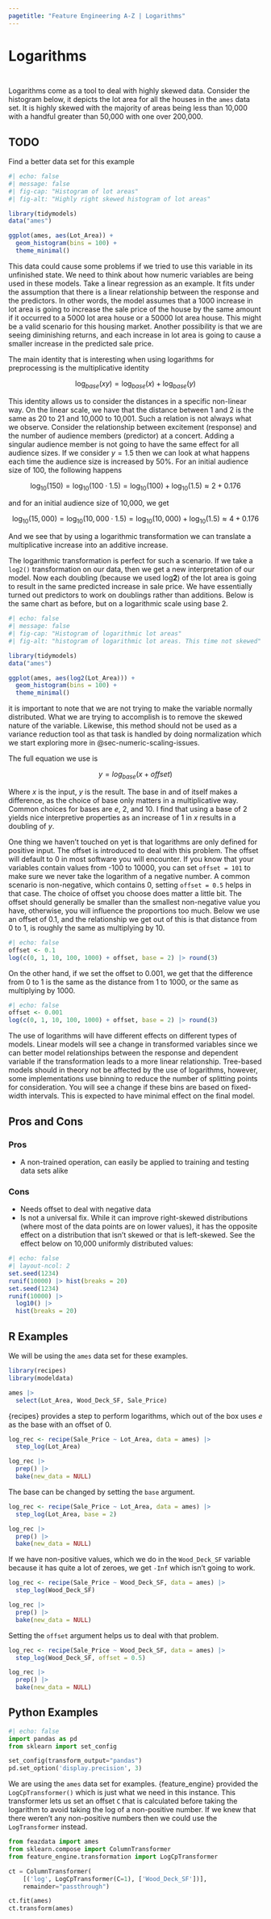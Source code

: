 ```yaml
---
pagetitle: "Feature Engineering A-Z | Logarithms"
---
```


# Logarithms {#sec-numeric-logarithms}

::: {style="visibility: hidden; height: 0px;"}
## Logarithms
:::

Logarithms come as a tool to deal with highly skewed data.
Consider the histogram below, it depicts the lot area for all the houses in the `ames` data set.
It is highly skewed with the majority of areas being less than 10,000 with a handful greater than 50,000 with one over 200,000.

::: callout-caution
# TODO

Find a better data set for this example
:::

```r
#| echo: false
#| message: false
#| fig-cap: "Histogram of lot areas"
#| fig-alt: "Highly right skewed histogram of lot areas"

library(tidymodels)
data("ames")

ggplot(ames, aes(Lot_Area)) +
  geom_histogram(bins = 100) +
  theme_minimal()
```

This data could cause some problems if we tried to use this variable in its unfinished state.
We need to think about how numeric variables are being used in these models. Take a linear regression as an example.
It fits under the assumption that there is a linear relationship between the response and the predictors.
In other words, the model assumes that a 1000 increase in lot area is going to increase the sale price of the house by the same amount if it occurred to a 5000 lot area house or a 50000 lot area house.
This might be a valid scenario for this housing market.
Another possibility is that we are seeing diminishing returns, and each increase in lot area is going to cause a smaller increase in the predicted sale price.

The main identity that is interesting when using logarithms for preprocessing is the multiplicative identity

$$
\log_{base}(xy) = \log_{base}(x) + \log_{base}(y)
$$

This identity allows us to consider the distances in a specific non-linear way.
On the linear scale, we have that the distance between 1 and 2 is the same as 20 to 21 and 10,000 to 10,001.
Such a relation is not always what we observe.
Consider the relationship between excitement (response) and the number of audience members (predictor) at a concert.
Adding a singular audience member is not going to have the same effect for all audience sizes.
If we consider $y = 1.5$ then we can look at what happens each time the audience size is increased by 50%.
For an initial audience size of 100, the following happens

$$
\log_{10}(150) = \log_{10}(100 \cdot 1.5) = \log_{10}(100) + \log_{10}(1.5) \approx 2 + 0.176
$$

and for an initial audience size of 10,000, we get

$$
\log_{10}(15,000) = \log_{10}(10,000 \cdot 1.5) = \log_{10}(10,000) + \log_{10}(1.5) \approx 4 + 0.176
$$

And we see that by using a logarithmic transformation we can translate a multiplicative increase into an additive increase.

The logarithmic transformation is perfect for such a scenario.
If we take a `log2()` transformation on our data, then we get a new interpretation of our model.
Now each doubling (because we used log**2**) of the lot area is going to result in the same predicted increase in sale price.
We have essentially turned out predictors to work on doublings rather than additions.
Below is the same chart as before, but on a logarithmic scale using base 2.

```r
#| echo: false
#| message: false
#| fig-cap: "Histogram of logarithmic lot areas"
#| fig-alt: "histogram of logarithmic lot areas. This time not skewed"

library(tidymodels)
data("ames")

ggplot(ames, aes(log2(Lot_Area))) +
  geom_histogram(bins = 100) +
  theme_minimal()
```

it is important to note that we are not trying to make the variable normally distributed.
What we are trying to accomplish is to remove the skewed nature of the variable.
Likewise, this method should not be used as a variance reduction tool as that task is handled by doing normalization which we start exploring more in @sec-numeric-scaling-issues.

The full equation we use is

$$
y = log_{base}(x + offset)
$$

Where $x$ is the input, $y$ is the result.
The base in and of itself makes a difference, as the choice of base only matters in a multiplicative way.
Common choices for bases are $e$, 2, and 10.
I find that using a base of 2 yields nice interpretive properties as an increase of 1 in $x$ results in a doubling of $y$.

One thing we haven't touched on yet is that logarithms are only defined for positive input.
The offset is introduced to deal with this problem.
The offset will default to 0 in most software you will encounter.
If you know that your variables contain values from -100 to 10000, you can set `offset = 101` to make sure we never take the logarithm of a negative number.
A common scenario is non-negative, which contains 0, setting `offset = 0.5` helps in that case.
The choice of offset you choose does matter a little bit.
The offset should generally be smaller than the smallest non-negative value you have, otherwise, you will influence the proportions too much.
Below we use an offset of 0.1, and the relationship we get out of this is that distance from 0 to 1, is roughly the same as multiplying by 10.

```r
#| echo: false
offset <- 0.1
log(c(0, 1, 10, 100, 1000) + offset, base = 2) |> round(3)
```

On the other hand, if we set the offset to 0.001, we get that the difference from 0 to 1 is the same as the distance from 1 to 1000, or the same as multiplying by 1000.

```r
#| echo: false
offset <- 0.001
log(c(0, 1, 10, 100, 1000) + offset, base = 2) |> round(3)
```

The use of logarithms will have different effects on different types of models.
Linear models will see a change in transformed variables since we can better model relationships between the response and dependent variable if the transformation leads to a more linear relationship.
Tree-based models should in theory not be affected by the use of logarithms, however, some implementations use binning to reduce the number of splitting points for consideration.
You will see a change if these bins are based on fixed-width intervals.
This is expected to have minimal effect on the final model.

## Pros and Cons

### Pros

-   A non-trained operation, can easily be applied to training and testing data sets alike

### Cons

-   Needs offset to deal with negative data
-   Is not a universal fix. While it can improve right-skewed distributions (where most of the data points are on lower values), it has the opposite effect on a distribution that isn't skewed or that is left-skewed. See the effect below on 10,000 uniformly distributed values:

```r
#| echo: false
#| layout-ncol: 2
set.seed(1234)
runif(10000) |> hist(breaks = 20)
set.seed(1234)
runif(10000) |>
  log10() |>
  hist(breaks = 20)
```

## R Examples

We will be using the `ames` data set for these examples.

```r
library(recipes)
library(modeldata)

ames |>
  select(Lot_Area, Wood_Deck_SF, Sale_Price)
```

{recipes} provides a step to perform logarithms, which out of the box uses $e$ as the base with an offset of 0.

```r
log_rec <- recipe(Sale_Price ~ Lot_Area, data = ames) |>
  step_log(Lot_Area)

log_rec |>
  prep() |>
  bake(new_data = NULL)
```

The base can be changed by setting the `base` argument.

```r
log_rec <- recipe(Sale_Price ~ Lot_Area, data = ames) |>
  step_log(Lot_Area, base = 2)

log_rec |>
  prep() |>
  bake(new_data = NULL)
```

If we have non-positive values, which we do in the `Wood_Deck_SF` variable because it has quite a lot of zeroes, we get `-Inf` which isn't going to work.

```r
log_rec <- recipe(Sale_Price ~ Wood_Deck_SF, data = ames) |>
  step_log(Wood_Deck_SF)

log_rec |>
  prep() |>
  bake(new_data = NULL)
```

Setting the `offset` argument helps us to deal with that problem.

```r
log_rec <- recipe(Sale_Price ~ Wood_Deck_SF, data = ames) |>
  step_log(Wood_Deck_SF, offset = 0.5)

log_rec |>
  prep() |>
  bake(new_data = NULL)
```

## Python Examples

```python
#| echo: false
import pandas as pd
from sklearn import set_config

set_config(transform_output="pandas")
pd.set_option('display.precision', 3)
```

We are using the `ames` data set for examples.
{feature_engine} provided the `LogCpTransformer()` which is just what we need in this instance.
This transformer lets us set an offset `C` that is calculated before taking the logarithm to avoid taking the log of a non-positive number.
If we knew that there weren't any non-positive numbers then we could use the `LogTransformer` instead.

```python
from feazdata import ames
from sklearn.compose import ColumnTransformer
from feature_engine.transformation import LogCpTransformer

ct = ColumnTransformer(
    [('log', LogCpTransformer(C=1), ['Wood_Deck_SF'])], 
    remainder="passthrough")

ct.fit(ames)
ct.transform(ames)
```